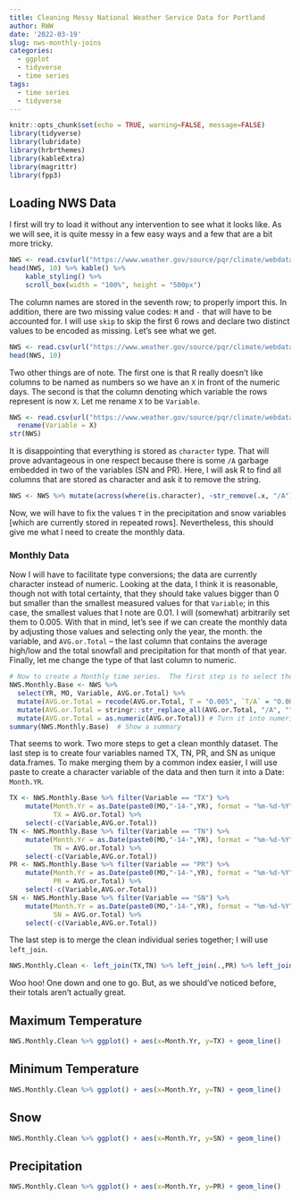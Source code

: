 ```yaml
---
title: Cleaning Messy National Weather Service Data for Portland
author: RWW
date: '2022-03-19'
slug: nws-monthly-joins
categories:
  - ggplot
  - tidyverse
  - time series
tags:
  - time series
  - tidyverse
---
```


```r
knitr::opts_chunk$set(echo = TRUE, warning=FALSE, message=FALSE)
library(tidyverse)
library(lubridate)
library(hrbrthemes)
library(kableExtra)
library(magrittr)
library(fpp3)
```

## Loading NWS Data

I first will try to load it without any intervention to see what it looks like.  As we will see, it is quite messy in a few easy ways and a few that are a bit more tricky.

```r
NWS <- read.csv(url("https://www.weather.gov/source/pqr/climate/webdata/Portland_dailyclimatedata.csv"))
head(NWS, 10) %>% kable() %>%
    kable_styling() %>%
    scroll_box(width = "100%", height = "500px")
```

The column names are stored in the seventh row; to properly import this.  In addition, there are two missing value codes: `M` and `-` that will have to be accounted for.  I will use `skip` to skip the first 6 rows and declare two distinct values to be encoded as missing.  Let's see what we get.

```r
NWS <- read.csv(url("https://www.weather.gov/source/pqr/climate/webdata/Portland_dailyclimatedata.csv"), skip=6, na.strings = c("M","-"))
head(NWS, 10)
```

Two other things are of note.  The first one is that R really doesn't like columns to be named as numbers so we have an `X` in front of the numeric days.  The second is that the column denoting which variable the rows represent is now `X`.  Let me rename `X` to be `Variable`.


```r
NWS <- read.csv(url("https://www.weather.gov/source/pqr/climate/webdata/Portland_dailyclimatedata.csv"), skip=6, na.strings = c("M","-")) %>% 
  rename(Variable = X)
str(NWS)
```

It is disappointing that everything is stored as `character` type.  That will prove advantageous in one respect because there is some `/A` garbage embedded in two of the variables (SN and PR).  Here, I will ask R to find all columns that are stored as character and ask it to remove the string.

```r
NWS <- NWS %>% mutate(across(where(is.character), ~str_remove(.x, "/A")))
```

Now, we will have to fix the values `T` in the precipitation and snow variables [which are currently stored in repeated rows].  Nevertheless, this should give me what I need to create the monthly data.

### Monthly Data

Now I will have to facilitate type conversions; the data are currently character instead of numeric.  Looking at the data, I think it is reasonable, though not with total certainty, that they should take values bigger than 0 but smaller than the smallest measured values for that `Variable`; in this case, the smallest values that I note are 0.01.  I will (somewhat) arbitrarily set them to 0.005.  With that in mind, let's see if we can create the monthly data by adjusting those values and selecting only the year, the month. the variable, and `AVG.or.Total` -- the last column that contains the average high/low and the total snowfall and precipitation for that month of that year.  Finally, let me change the type of that last column to numeric.

```r
# Now to create a Monthly time series.  The first step is to select the four columns 
NWS.Monthly.Base <- NWS %>% 
  select(YR, MO, Variable, AVG.or.Total) %>% 
  mutate(AVG.or.Total = recode(AVG.or.Total, T = "O.005", `T/A` = "O.005")) %>% # Replace the trace amounts with numbers as they are not missing nor are they zero.
  mutate(AVG.or.Total = stringr::str_replace_all(AVG.or.Total, "/A", "")) %>%
  mutate(AVG.or.Total = as.numeric(AVG.or.Total)) # Turn it into numeric
summary(NWS.Monthly.Base)  # Show a summary
```
That seems to work.  Two more steps to get a clean monthly dataset.  The last step is to create four variables named TX, TN, PR, and SN as unique data.frames.  To make merging them by a common index easier, I will use paste to create a character variable of the data and then turn it into a Date: `Month.YR`.

```r
TX <- NWS.Monthly.Base %>% filter(Variable == "TX") %>% 
    mutate(Month.Yr = as.Date(paste0(MO,"-14-",YR), format = "%m-%d-%Y"),
           TX = AVG.or.Total) %>%
    select(-c(Variable,AVG.or.Total))
TN <- NWS.Monthly.Base %>% filter(Variable == "TN") %>% 
    mutate(Month.Yr = as.Date(paste0(MO,"-14-",YR), format = "%m-%d-%Y"),
           TN = AVG.or.Total) %>% 
    select(-c(Variable,AVG.or.Total))
PR <- NWS.Monthly.Base %>% filter(Variable == "PR") %>% 
    mutate(Month.Yr = as.Date(paste0(MO,"-14-",YR), format = "%m-%d-%Y"),
           PR = AVG.or.Total) %>%
    select(-c(Variable,AVG.or.Total))
SN <- NWS.Monthly.Base %>% filter(Variable == "SN") %>% 
    mutate(Month.Yr = as.Date(paste0(MO,"-14-",YR), format = "%m-%d-%Y"),
           SN = AVG.or.Total) %>%
    select(-c(Variable,AVG.or.Total))
```

The last step is to merge the clean individual series together; I will use `left_join`.

```r
NWS.Monthly.Clean <- left_join(TX,TN) %>% left_join(.,PR) %>% left_join(.,SN)
```

Woo hoo!  One down and one to go.  But, as we should've noticed before, their totals aren't actually great.

## Maximum Temperature

```r
NWS.Monthly.Clean %>% ggplot() + aes(x=Month.Yr, y=TX) + geom_line()
```

## Minimum Temperature

```r
NWS.Monthly.Clean %>% ggplot() + aes(x=Month.Yr, y=TN) + geom_line()
```

## Snow

```r
NWS.Monthly.Clean %>% ggplot() + aes(x=Month.Yr, y=SN) + geom_line()
```

## Precipitation

```r
NWS.Monthly.Clean %>% ggplot() + aes(x=Month.Yr, y=PR) + geom_line()
```
